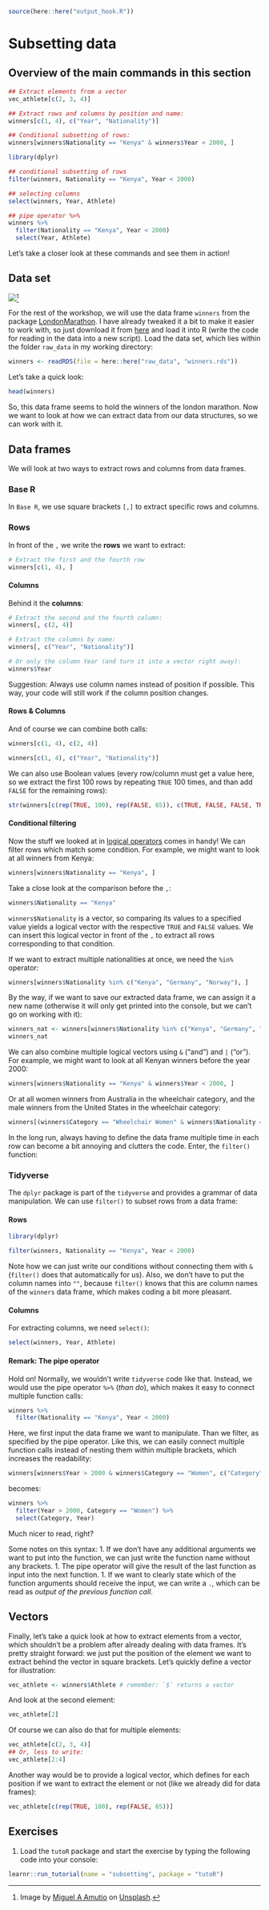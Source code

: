 ```r
source(here::here("output_hook.R"))
```

# Subsetting data

## Overview of the main commands in this section

```r
## Extract elements from a vector
vec_athlete[c(2, 3, 4)]

## Extract rows and columns by position and name:
winners[c(1, 4), c("Year", "Nationality")]

## Conditional subsetting of rows:
winners[winners$Nationality == "Kenya" & winners$Year < 2000, ]

```

::: tidy
```r
library(dplyr)

## conditional subsetting of rows
filter(winners, Nationality == "Kenya", Year < 2000)

## selecting columns
select(winners, Year, Athlete)

## pipe operator %>% 
winners %>%
  filter(Nationality == "Kenya", Year < 2000)
  select(Year, Athlete)

```
:::

Let's take a closer look at these commands and see them in action!

## Data set

![](./pictures/marathon.jpg)[^subsetting-1]

[^subsetting-1]: Image by [Miguel A Amutio](https://unsplash.com/de/@amutiomi?utm_source=unsplash&utm_medium=referral&utm_content=creditCopyText) on [Unsplash](https://unsplash.com/de/fotos/QDv-uBc-poY?utm_source=unsplash&utm_medium=referral&utm_content=creditCopyText).

For the rest of the workshop, we will use the data frame `winners` from the package [LondonMarathon](https://github.com/nrennie/LondonMarathon). I have already tweaked it a bit to make it easier to work with, so just download it from [here](https://github.com/nickhaf/r_tutorial/tree/main/raw_data) and load it into R (write the code for reading in the data into a new script).
Load the data set, which lies within the folder `raw_data` in my working directory:

```r
winners <- readRDS(file = here::here("raw_data", "winners.rds"))
```

Let's take a quick look:

```r
head(winners)
```

So, this data frame seems to hold the winners of the london marathon. Now we want to look at how we can extract data from our data structures, so we can work with it.

## Data frames

We will look at two ways to extract rows and columns from data frames.

### Base R

In `Base R`, we use square brackets `[,]` to extract specific rows and columns.

### Rows

In front of the `,` we write the **rows** we want to extract:

```r
# Extract the first and the fourth row
winners[c(1, 4), ]
```

#### Columns

Behind it the **columns**:

```r
# Extract the second and the fourth column:
winners[, c(2, 4)]

# Extract the columns by name:
winners[, c("Year", "Nationality")]

# Or only the column Year (and turn it into a vector right away):
winners$Year
```

Suggestion: Always use column names instead of position if possible. This way, your code will still work if the column position changes.

#### Rows & Columns

And of course we can combine both calls:

```r
winners[c(1, 4), c(2, 4)]

winners[c(1, 4), c("Year", "Nationality")]
```

We can also use Boolean values (every row/column must get a value here, so we extract the first 100 rows by repeating `TRUE` 100 times, and than add `FALSE` for the remaining rows):

```r
str(winners[c(rep(TRUE, 100), rep(FALSE, 65)), c(TRUE, FALSE, FALSE, TRUE, TRUE)])
```

#### Conditional filtering

Now the stuff we looked at in [logical operators](../basics/basics.qmd#comparisons-and-logical-operators) comes in handy! We can filter rows which match some condition. For example, we might want to look at all winners from Kenya:

```r
winners[winners$Nationality == "Kenya", ]
```

Take a close look at the comparison before the `,`:

```r
winners$Nationality == "Kenya"
```

`winners$Nationality` is a vector, so comparing its values to a specified value yields a logical vector with the respective `TRUE` and `FALSE` values. We can insert this logical vector in front of the `,` to extract all rows corresponding to that condition.

If we want to extract multiple nationalities at once, we need the `%in%` operator:

```r
winners[winners$Nationality %in% c("Kenya", "Germany", "Norway"), ]
```

By the way, if we want to save our extracted data frame, we can assign it a new name (otherwise it will only get printed into the console, but we can't go on working with it):

```r
winners_nat <- winners[winners$Nationality %in% c("Kenya", "Germany", "Norway"), ]
winners_nat
```

We can also combine multiple logical vectors using `&` ("and") and `|` ("or"). For example, we might want to look at all Kenyan winners before the year 2000:

```r
winners[winners$Nationality == "Kenya" & winners$Year < 2000, ]
```

Or at all women winners from Australia in the wheelchair category, and the male winners from the United States in the wheelchair category:

```r
winners[(winners$Category == "Wheelchair Women" & winners$Nationality == "Australia") | (winners$Category == "Wheelchair Men" & winners$Nationality == "United States"), ]
```

In the long run, always having to define the data frame multiple time in each row can become a bit annoying and clutters the code. Enter, the `filter()` function:

### Tidyverse

The `dplyr` package is part of the `tidyverse` and provides a grammar of data manipulation. We can use `filter()` to subset rows from a data frame:

#### Rows

::: tidy
```r
library(dplyr)

filter(winners, Nationality == "Kenya", Year < 2000)
```
:::

Note how we can just write our conditions without connecting them with `&` (`filter()` does that automatically for us). Also, we don't have to put the column names into `""`, because `filter()` knows that this are column names of the `winners` data frame, which makes coding a bit more pleasant.

#### Columns

For extracting columns, we need `select()`:

::: tidy
```r
select(winners, Year, Athlete)
```
:::

#### Remark: The pipe operator

Hold on! Normally, we wouldn't write `tidyverse` code like that. Instead, we would use the pipe operator `%>%` (*than do*), which makes it easy to connect multiple function calls:

::: tidy
```r
winners %>%
  filter(Nationality == "Kenya", Year < 2000)
```
:::

Here, we first input the data frame we want to manipulate. Than we filter, as specified by the pipe operator. Like this, we can easily connect multiple function calls instead of nesting them within multiple brackets, which increases the readability:

```r
winners[winners$Year > 2000 & winners$Category == "Women", c("Category", "Year")]
```

becomes:

::: tidy
```r
winners %>%
  filter(Year > 2000, Category == "Women") %>%
  select(Category, Year)
```
:::

Much nicer to read, right?

Some notes on this syntax: 1. If we don't have any additional arguments we want to put into the function, we can just write the function name without any brackets. 1. The pipe operator will give the result of the last function as input into the next function. 1. If we want to clearly state which of the function arguments should receive the input, we can write a `.`, which can be read as *output of the previous function call*.

## Vectors

Finally, let's take a quick look at how to extract elements from a vector, which shouldn't be a problem after already dealing with data frames. It's pretty straight forward: we just put the position of the element we want to extract behind the vector in square brackets. Let's quickly define a vector for illustration:

```r
vec_athlete <- winners$Athlete # remember: `$` returns a vector
```

And look at the second element:

```r
vec_athlete[2]
```

Of course we can also do that for multiple elements:

```r
vec_athlete[c(2, 3, 4)]
## Or, less to write:
vec_athlete[2:4]
```

Another way would be to provide a logical vector, which defines for each position if we want to extract the element or not (like we already did for data frames):

```r
vec_athlete[c(rep(TRUE, 100), rep(FALSE, 65))]
```

## Exercises

1.  Load the `tutoR` package and start the exercise by typing the following code into your console:

```r
learnr::run_tutorial(name = "subsetting", package = "tutoR")
```
